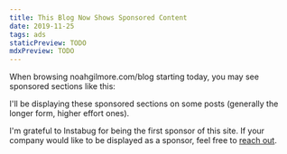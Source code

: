 ```yaml
---
title: This Blog Now Shows Sponsored Content
date: 2019-11-25
tags: ads
staticPreview: TODO
mdxPreview: TODO
---
```


When browsing noahgilmore.com/blog starting today, you may see sponsored sections like this:

<Instabug />

I'll be displaying these sponsored sections on some posts (generally the longer form, higher effort ones).

I'm grateful to Instabug for being the first sponsor of this site. If your company would like to be displayed as a sponsor, feel free to <a href="mailto:noah@noahgilmore.com">reach out</a>.